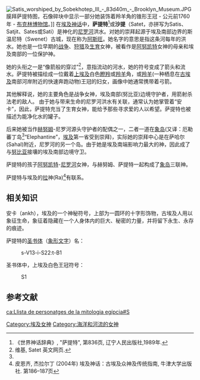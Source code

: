 [[Image:Satis_worshiped_by_Sobekhotep_III_-_83d40m_-_Brooklyn_Museum.JPG|thumb]]膜拜萨提特图，石像碎块中显示一部分她装饰着羚羊角的锥形王冠 - 公元前1760年 - [[布克林博物馆|布克林博物馆]]。]]
在[[埃及神话|埃及神话]]中，'''萨提特'''<ref name="#1">《世界神话辞典》, "萨提特", 第836页, 辽宁人民出版社,1989年.</ref>或'''沙提'''（Satet，亦拼写为Satis、Satjit、Sates或Sati）是神化的[[尼罗河|尼罗河]]洪水。对她的崇拜起源于埃及南部边界的斯温尼特（Swenet）古城，现在称为[[阿斯旺|阿斯旺]]。她名字的意思是指这条河每年的洪水。她也是一位早期的[[战争|战争]]、[[狩猎|狩猎]]及[[生育|生育]]女神，被看作是[[阿努凯特|阿努凯特]]女神的母亲和埃及南部的一位保护神。

她的头衔之一是“像箭般的穿过”<ref>维基, Satet 英文网页.</ref>，意指流动的河水，她的符号变成了箭头和流水。萨提特被描绘成一位戴着[[上埃及|上埃及]]白色[[瞪羚|瞪羚]]或[[羚羊|羚羊]]角，或[[羚羊|羚羊]](一种栖息在[[古埃及|古埃及]]南部河岸附近的快速奔跑动物)王冠的妇女，画像中她通常携带着弓箭。

其他解释说，她的主要角色是战争女神，埃及南部(努比亚)边境守护者，用箭射杀法老的敌人。
由于她与带来生命的尼罗河洪水有关联，通常认为她掌管着“安卡”，因此，萨提特充当了生育女神，能给予那些寻求爱的人以希望。萨提特也被描述为能净化水的罐子。

后来她被当作[[赫努姆|赫努姆]]-尼罗河源头守护者的配偶之一，二者一道在[[象岛|象岛]](又译：厄勒蕃丁岛<ref name="#1"/>“Elephantine”，[[埃及|埃及]]第一省受到崇拜)，实际她的崇拜中心是在萨哈尔(Sahal)附近，尼罗河的另一个岛。由于她是埃及南端影响力最大的神，因此成了与[[努比亚|努比亚]]接壤的埃及南部边境守卫。

萨提特的孩子[[阿努凯特|阿努凯特]]-[[尼罗河|尼罗河]]女神，与赫努姆、萨提特一起构成了[[象岛|象岛]]三联神。

萨提特与埃及的[[拉|拉]]神(Ra)<ref>皮恩齐, 杰拉尔丁 (2004年) 埃及神话：古埃及众神及传统指南, 牛津大学出版社. 第186–187页</ref>有联系。

== 相关知识==
安卡（ankh），埃及的一个神秘符号，上部为一圆环的十字形饰物，古埃及人用以象征生命，象征着隐藏在一个人身体内的巨大、秘密的力量，并将留下永生、永存的痕迹。

萨提特的[[圣书体|圣书体]]（[[象形文字|象形文字]]）名：
:<hiero>s-V13-i-S22:t-B1</hiero>

圣书体中，上埃及白色王冠符号：
:<hiero> S1</hiero>

== 参考文献 ==
{{reflist}}

{{Authority control}}
[[Category:埃及女神|Category:埃及女神]]
[[Category:海洋和河流的女神|Category:海洋和河流的女神]]

[[ca:Llista_de_personatges_de_la_mitologia_egípcia#S|ca:Llista de personatges de la mitologia egípcia#S]]